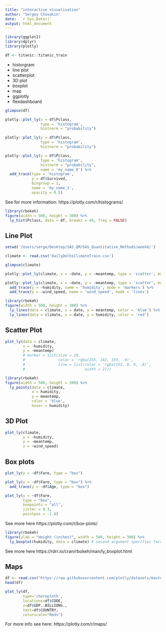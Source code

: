 ```yaml
---
title: "interactive visualisation"
author: "Sergey Chuvakin"
date:  `r Sys.Date()`
output: html_document
---
```


```r
library(ggplot2)
library(dplyr)
library(plotly)

df <- titanic::titanic_train
```

- historgram
- line plot
- scatterplot
- 3D plot
- boxplot 
- map
- ggplotly
- flexdashboard

```r
glimpse(df)
```

```r
plotly::plot_ly(x = df$Pclass, 
                type = 'histogram', 
                histnorm = "probability")
```

```r
plotly::plot_ly(y = df$Pclass, 
                type = 'histogram', 
                histnorm = "probability")
```
```r
plotly::plot_ly(y = df$Pclass, 
                type = 'histogram', 
                histnorm = "probability",
                name = 'my_name_0') %>% 
  add_trace(type = 'histogram',
            y = df$Survived,
            bingroup = 1, 
            name = 'my_name_1', 
            opacity = 0.5)
```
See for more information: https://plotly.com/r/histograms/

```r
library(rbokeh)
figure(width = 500, height = 300) %>% 
  ly_hist(Pclass, data = df, breaks = 40, freq = FALSE) 
```
## Line Plot
```r
setwd('/Users/serge/Desktop/SAS_QM/SAS_Quantitative_Methods/week8/')

climate <- read.csv('DailyDelhiClimateTrain.csv')
```

```r
glimpse(climate)
```

```r
plotly::plot_ly(climate, x = ~date, y = ~meantemp, type = 'scatter', mode = 'lines')
```
```r
plotly::plot_ly(climate, x = ~date, y = ~meantemp, type = 'scatter', mode = 'lines') %>% 
  add_trace(y = ~humidity, name = 'humidity', mode = 'markers') %>% 
  add_trace(y = ~wind_speed, name = 'wind_speed', mode = 'lines')
```
```r
library(rbokeh)
figure(width = 500, height = 300) %>%
  ly_lines(data = climate, x = date, y = meantemp, color = 'blue') %>% 
  ly_lines(data = climate, x = date, y = humidity, color = 'red')
```

## Scatter Plot

```r
plot_ly(data = climate, 
        x = ~humidity, 
        y = ~meantemp)
        # marker = list(size = 10,
        #               color = 'rgba(255, 182, 193, .9)',
        #               line = list(color = 'rgba(152, 0, 0, .8)',
        #                           width = 2)))
```
```r
library(rbokeh)
figure(width = 500, height = 300) %>%
  ly_points(data = climate, 
            x = humidity, 
            y = meantemp, 
            color = 'blue', 
            hover = humidity)
```
## 3D Plot

```r
plot_ly(climate, 
        x = ~humidity, 
        y = ~meantemp, 
        z = ~wind_speed)
```

## Box plots

```r
plot_ly(y = ~df$Fare, type = "box")
```

```r
plot_ly(y = ~df$Fare, type = "box") %>% 
  add_trace(y = ~df$Age, type = "box")
```

```r
plot_ly(y = ~df$Fare, 
        type = "box",
        boxpoints = "all",
        jitter = 0.3, 
        pointpos = -1.8) 
```
See more here https://plotly.com/r/box-plots/

```r
library(rbokeh)
figure(ylab = "Height (inches)", width = 500, height = 300) %>%
  ly_boxplot(humidity, data = climate) # second argument specifies facet
```

See more here https://rdrr.io/cran/rbokeh/man/ly_boxplot.html

## Maps

```r
df <- read.csv("https://raw.githubusercontent.com/plotly/datasets/master/2014_world_gdp_with_codes.csv")
head(df)
```

```r
plot_ly(df,
        type='choropleth', 
        locations=df$CODE, 
        z=df$GDP..BILLIONS., 
        text=df$COUNTRY, 
        colorscale="Reds")
```
For more info see here: https://plotly.com/r/maps/

